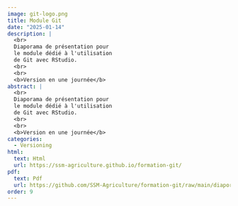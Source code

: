 ```yaml
---
image: git-logo.png
title: Module Git
date: "2025-01-14"
description: |
  <br>
  Diaporama de présentation pour
  le module dédié à l'utilisation
  de Git avec RStudio.
  <br>
  <br>
  <b>Version en une journée</b> 
abstract: |
  <br>
  Diaporama de présentation pour
  le module dédié à l'utilisation
  de Git avec RStudio.
  <br>
  <br>
  <b>Version en une journée</b> 
categories:
  - Versioning
html:
  text: Html
  url: https://ssm-agriculture.github.io/formation-git/
pdf:
  text: Pdf 
  url: https://github.com/SSM-Agriculture/formation-git/raw/main/diaporama_pdf/Diaporama_git.pdf
order: 9
---
```

